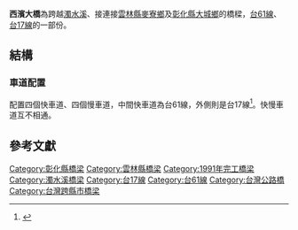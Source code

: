 {{Infobox_Bridge
|bridge_name=西濱大橋
|image= 
|caption= 
|official_name= 
|Also_known_as= 
|carries= {{Jct|country=TWN|PH-ALL|61}}<br>{{Jct|country=TWN|PH|17}}
|crosses= [[濁水溪|濁水溪]]
|locale= {{flagicon|TWN}} [[雲林縣|雲林縣]][[麥寮鄉|麥寮鄉]]、[[彰化縣|彰化縣]][[大城鄉|大城鄉]]
|maint= [[交通部公路總局|交通部公路總局]]
|id= 
|design= 
|mainspan= 
|length= {{convert|2730|m|ft|0}}臺61線<br>{{convert|2800|m|ft|0}}臺17線<ref name="重要河川橋梁">{{cite web|language=zh-tw|url=https://www.thb.gov.tw/sites/ch/modules/riverbridge/riverbridge_list?node=2ce5a277-2810-4171-8b52-1853b3f6f784|title=重要河川橋梁|author=|publisher=公路總局|accessdate=2018-06-20|archive-date=2021-02-10|archive-url=https://web.archive.org/web/20210210100148/https://www.thb.gov.tw/sites/ch/modules/riverbridge/riverbridge_list?node=2ce5a277-2810-4171-8b52-1853b3f6f784|dead-url=no}}</ref>
|width= 9+18+9 公尺
|height=
|clearance= 
|below= 
|lanes=雙向各四線道
|begin=
|open= 1991年7月臺61線主線<br> 1995年10月臺17線慢車道<ref name="重要河川橋梁"/>
|closed= 
|toll= 
|coordinates= {{coord|23.83018|N|120.28891|E|display=title,inline}}
}}

'''西濱大橋'''為跨越[[濁水溪|濁水溪]]、接連接[[雲林縣|雲林縣]][[麥寮鄉|麥寮鄉]]及[[彰化縣|彰化縣]][[大城鄉|大城鄉]]的橋樑，[[台61線|台61線]]、[[台17線|台17線]]的一部份。

== 結構 ==
=== 車道配置 ===
配置四個快車道、四個慢車道，中間快車道為台61線，外側則是台17線<ref>{{cite web|language=zh-tw|url=http://canandmap.blogspot.tw/2010/03/619.html|title=台61線沙崙台西段(9)斷了又連的西濱大橋台西段|author=未完工之戀，將以地圖與鏡頭完成它!|publisher=|date=2010年3月13日|accessdate=2015-08-29|archive-date=2017-03-15|archive-url=https://web.archive.org/web/20170315051753/http://canandmap.blogspot.tw/2010/03/619.html|dead-url=no}}</ref>。快慢車道互不相通。

==參考文獻==
{{reflist}}
{{Bridge-Stub}}

{{濁水溪}}
[[Category:彰化縣橋梁|Category:彰化縣橋梁]]
[[Category:雲林縣橋梁|Category:雲林縣橋梁]]
[[Category:1991年完工橋梁|Category:1991年完工橋梁]]
[[Category:濁水溪橋梁|Category:濁水溪橋梁]]
[[Category:台17線|Category:台17線]]
[[Category:台61線|Category:台61線]]
[[Category:台灣公路橋|Category:台灣公路橋]]
[[Category:台灣跨縣市橋梁|Category:台灣跨縣市橋梁]]
